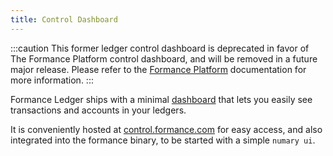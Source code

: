 ```yaml
---
title: Control Dashboard
---
```


:::caution
This former ledger control dashboard is deprecated in favor of The Formance Platform control dashboard, and will be removed in a future major release. Please refer to the [Formance Platform](/stack/reference/docker) documentation for more information.
:::

Formance Ledger ships with a minimal [dashboard](https://github.com/formancehq/control) that lets you easily see transactions and accounts in your ledgers.

It is conveniently hosted at [control.formance.com](https://control.formance.com/) for easy access, and also integrated into the formance binary, to be started with a simple `numary ui`.
